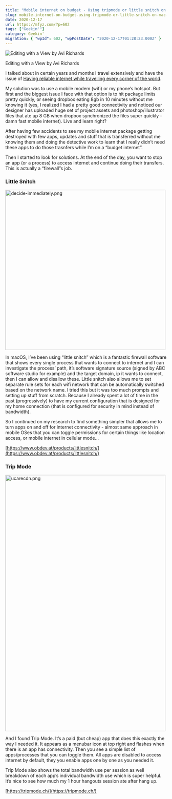 ```yaml
---
title: "Mobile internet on budget - Using tripmode or little snitch on mac to control your bandwidth usage when doing mobile internet hotspot"
slug: mobile-internet-on-budget-using-tripmode-or-little-snitch-on-mac-to-control-your-bandwidth-usage-when-doing-mobile-internet-hotspot
date: 2020-12-17
url: https://mfyz.com/?p=602
tags: ["Geekin'"]
category: Geekin'
migration: { "wpId": 602, "wpPostDate": "2020-12-17T01:28:23.000Z" }
---
```



![Editing with a View by Avi Richards](/images/archive/en/2020/12/Z3ownETsdNQ.jpg)

Editing with a View by Avi Richards

I talked about in certain years and months I travel extensively and have the issue of [Having reliable internet while travelling every corner of the world](/having-reliable-internet-while-travelling-every-corner-of-the-world/).

My solution was to use a mobile modem (wifi) or my phone’s hotspot. But first and the biggest issue I face with that option is to hit package limits pretty quickly, or seeing dropbox eating 8gb in 10 minutes without me knowing it (yes, I realized I had a pretty good connectivity and noticed our designer has uploaded huge set of project assets and photoshop/illustrator files that ate up 8 GB when dropbox synchronized the files super quickly - damn fast mobile internet). Live and learn right?

After having few accidents to see my mobile internet package getting destroyed with few apps, updates and stuff that is transferred without me knowing them and doing the detective work to learn that I really didn’t need these apps to do those trasnfers while I’m on a “budget internet”. 

Then I started to look for solutions. At the end of the day, you want to stop an app (or a process) to access internet and continue doing their transfers. This is actually a “firewall”s job. 

### Little Snitch

<Image
  src="/images/archive/en/2020/12/image-2.png"
  width="500"
  height="500"
  alt="decide-immediately.png"
/>

In macOS, I’ve been using “little snitch” which is a fantastic firewall software that shows every single process that wants to connect to internet and I can investigate the process’ path, it’s software signature source (signed by ABC software studio for example) and the target domain, ip it wants to connect, then I can allow and disallow these. Little snitch also allows me to set separate rule sets for each wifi network that can be automatically switched based on the network name. I tried this but it was too much prompts and setting up stuff from scratch. Because I already spent a lot of time in the past (progressively) to have my current configuration that is designed for my home connection (that is configured for security in mind instead of bandwidth).

So I continued on my research to find something simpler that allows me to turn apps on and off for internet connectivity - almost same approach in mobile OSes that you can toggle permissions for certain things like location access, or mobile internet in cellular mode...

[https://www.obdev.at/products/littlesnitch/](https://www.obdev.at/products/littlesnitch/)

### Trip Mode

<Image
  src="/images/archive/en/2020/12/image-3.png"
  width="500"
  height="800"
  alt="ucarecdn.png"
/>

And I found Trip Mode. It’s a paid (but cheap) app that does this exactly the way I needed it. It appears as a menubar icon at top right and flashes when there is an app has connectivity. Then you see a simple list of apps/processes that you can toggle them. All apps are disabled to access internet by default, they you enable apps one by one as you needed it.

Trip Mode also shows the total bandwidth use per session as well breakdown of each app’s individual bandwidth use which is super helpful. It’s nice to see how much my 1 hour hangouts session ate after hang up.

[https://tripmode.ch/](https://tripmode.ch/)
